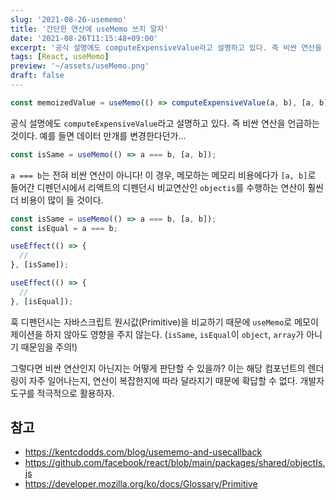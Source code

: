 ```yaml
---
slug: '2021-08-26-usememo'
title: '간단한 연산에 useMemo 쓰지 말자'
date: '2021-08-26T11:15:48+09:00'
excerpt: '공식 설명에도 computeExpensiveValue라고 설명하고 있다. 즉 비싼 연산을 언급하는 것이다. `a === b`는 비싼 연산이 아니다!'
tags: [React, useMemo]
preview: '~/assets/useMemo.png'
draft: false
---
```


```ts
const memoizedValue = useMemo(() => computeExpensiveValue(a, b), [a, b]);
```

공식 설명에도 `computeExpensiveValue`라고 설명하고 있다. 즉 비싼 연산을 언급하는 것이다. 예를 들면 데이터 만개를 변경한다던가...

```ts
const isSame = useMemo(() => a === b, [a, b]);
```

`a === b`는 전혀 비싼 연산이 아니다! 이 경우, 메모하는 메모리 비용에다가 `[a, b]`로 들어간 디펜던시에서 리액트의 디펜던시 비교연산인 `objectis`를 수행하는 연산이 훨씬 더 비용이 많이 들 것이다.

```ts
const isSame = useMemo(() => a === b, [a, b]);
const isEqual = a === b;

useEffect(() => {
  //
}, [isSame]);

useEffect(() => {
  //
}, [isEqual]);
```

훅 디펜던시는 자바스크립트 원시값(Primitive)을 비교하기 때문에 `useMemo`로 메모이제이션을 하지 않아도 영향을 주지 않는다. (`isSame`, `isEqual`이 `object`, `array`가 아니기 때문임을 주의!)

그렇다면 비싼 연산인지 아닌지는 어떻게 판단할 수 있을까? 이는 해당 컴포넌트의 렌더링이 자주 일어나는지, 연산이 복잡한지에 따라 달라지기 때문에 확답할 수 없다. 개발자도구를 적극적으로 활용하자.

## 참고

- https://kentcdodds.com/blog/usememo-and-usecallback
- https://github.com/facebook/react/blob/main/packages/shared/objectIs.js
- https://developer.mozilla.org/ko/docs/Glossary/Primitive
